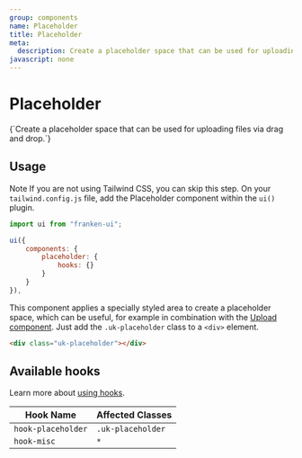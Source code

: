 ```yaml
---
group: components
name: Placeholder
title: Placeholder
meta:
  description: Create a placeholder space that can be used for uploading files via drag and drop.
javascript: none
---
```



# Placeholder

<p class="uk-text-lead uk-paragraph">{`Create a placeholder space that can be used for uploading files via drag and drop.`}</p>

## Usage

<span class="uk-label uk-label-primary">Note</span> If you are not using Tailwind
CSS, you can skip this step. On your `tailwind.config.js` file, add the Placeholder
component within the `ui()` plugin.

```javascript
import ui from "franken-ui";

ui({
    components: {
        placeholder: {
            hooks: {}
        }
    }
}),
```

This component applies a specially styled area to create a placeholder space, which can be useful, for example in combination with the [Upload component](https://getuikit.com/docs/upload). Just add the `.uk-placeholder` class to a `<div>` element.

```html
<div class="uk-placeholder"></div>
```

<Example component="placeholder" index={0} />

## Available hooks

Learn more about [using hooks](/docs/hooks).

| Hook Name          | Affected Classes  |
| ------------------ | ----------------- |
| `hook-placeholder` | `.uk-placeholder` |
| `hook-misc`        | `*`               |
